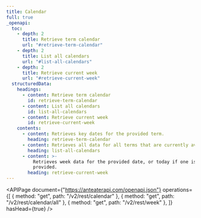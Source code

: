 ```yaml
---
title: Calendar
full: true
_openapi:
  toc:
    - depth: 2
      title: Retrieve term calendar
      url: "#retrieve-term-calendar"
    - depth: 2
      title: List all calendars
      url: "#list-all-calendars"
    - depth: 2
      title: Retrieve current week
      url: "#retrieve-current-week"
  structuredData:
    headings:
      - content: Retrieve term calendar
        id: retrieve-term-calendar
      - content: List all calendars
        id: list-all-calendars
      - content: Retrieve current week
        id: retrieve-current-week
    contents:
      - content: Retrieves key dates for the provided term.
        heading: retrieve-term-calendar
      - content: Retrieves all data for all terms that are currently available.
        heading: list-all-calendars
      - content: >-
          Retrieves week data for the provided date, or today if one is not
          provided.
        heading: retrieve-current-week
---
```


<APIPage
  document={"https://anteaterapi.com/openapi.json"}
  operations={[
    { method: "get", path: "/v2/rest/calendar" },
    { method: "get", path: "/v2/rest/calendar/all" },
    { method: "get", path: "/v2/rest/week" },
  ]}
  hasHead={true}
/>
